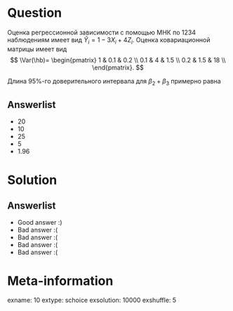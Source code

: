 Question
========
Оценка регрессионной зависимости с помощью МНК по 1234 наблюдениям имеет вид $\hat Y_i = 1 - 3X_i + 4Z_i$. Оценка ковариационной матрицы имеет вид
$$
\Var(\hb)=
\begin{pmatrix}
1 & 0.1 & 0.2 \\
0.1 & 4 & 1.5 \\
0.2 & 1.5 & 18 \\
\end{pmatrix}.
$$

Длина 95\%-го доверительного интервала для $\beta_2 + \beta_3$ примерно равна



Answerlist
----------
*  $20$
*  $10$
*  $25$
*  $5$
*  $1.96$

Solution
========

Answerlist
----------
*  Good answer :)
*  Bad answer :(
*  Bad answer :(
*  Bad answer :(
*  Bad answer :(

Meta-information
================
exname: 10
extype: schoice
exsolution: 10000
exshuffle: 5
